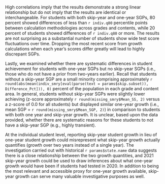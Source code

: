 High correlations imply that the results demonstrate a strong linear relationship but do not imply that the results are identical or interchangeable. For students with both skip-year and one-year SGPs, 80 percent showed differences of less than `r indiv.q80` percentile points between calculation methodologies across grades and contents, while 20 percent of students showed differences of `r indiv.q80` or more. The results are not surprising as a substantial number of students show wide test score fluctuations over time. Dropping the most recent score from growth calculations when each year's scores differ greatly will lead to highly discrepant SGPs.

Lastly, we examined whether there are systematic differences in student achievement for students with one-year SGPs but no skip-year SGPs (i.e., those who do not have a prior from two-years earlier). Recall that students without a skip-year SGP are a small minority comprising approximately `r round(abs(mean(indiv_smry[eval(parse(text = params$skip.subset)), Difference_Pct])), 0)` percent of the population in each grade and content area. In general, students without skip-year SGPs were slightly lower achieving (z-score approximately `r round(missing_smry$Mean_SS, 2)` versus a z-score of 0.0 for all students) but displayed similar one-year growth (i.e., mean SGP = `r round(missing_smry$Mean_SGP, 2)`) in comparison to students with both one year and skip-year growth. It is unclear, based upon the data provided, whether there are systematic reasons for these students to not have a skip-year SGP (e.g., highly transient).

At the individual student level, reporting skip-year student growth in lieu of one-year student growth could misrepresent what skip-year growth actually quantifies (growth over two years instead of a single year). The investigation carried out with historical `r params$state.name` data suggests there is a close relationship between the two growth quantities, and 2021 skip-year growth could be used to draw inferences about what one-year growth would have been if students had tested in 2020. In addition to being the most relevant and accessible proxy for one-year growth available, skip-year growth can serve many valuable investigative purposes as well.
